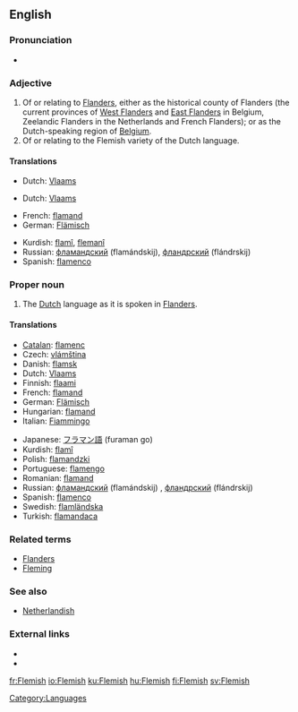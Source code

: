 {{also|flemish}}
{{wikipedia|dab=Flemish}}
==English==

===Pronunciation===
* {{audio|en-us-Flemish.ogg|Audio (US)}}

===Adjective===
{{en-adj}}

# Of or relating to [[Flanders]], either as the historical county of Flanders (the current provinces of [[West Flanders]] and [[East Flanders]] in Belgium, Zeelandic Flanders in the Netherlands and French Flanders); or as the Dutch-speaking region of [[Belgium]].
# Of or relating to the Flemish variety of the Dutch language.

====Translations====
{{trans-top|of or relating to Flanders}}
* Dutch: [[Vlaams]]
{{trans-mid}}
{{trans-bottom}}

{{trans-top|of or relating to the Flemish variety of the Dutch language}}
* Dutch: [[Vlaams]]
{{trans-mid}}
{{trans-bottom}}

{{checktrans-top}}
* French: [[flamand]]
* German: [[Flämisch]]
{{checktrans-mid}}
* Kurdish: [[flamî]], [[flemanî]]
* Russian: [[фламандский]] (flamándskij), [[фландрский]] (flándrskij)
* Spanish: [[flamenco]] {{m}}
{{checktrans-bottom}}

===Proper noun===
{{en-proper noun}}

# The [[Dutch]] language as it is spoken in [[Flanders]].

====Translations====
{{trans-top|the Dutch language as it is spoken in Flanders}}
* [[Catalan]]: [[flamenc]]
* Czech: [[vlámština]] {{f}}
* Danish: [[flamsk]]
* Dutch: [[Vlaams]] {{n}}
* Finnish: [[flaami]]
* French: [[flamand]] {{m}}
* German: [[Flämisch]] {{n}}
* Hungarian: [[flamand]]
* Italian: [[Fiammingo]] {{m}}
{{trans-mid}}
* Japanese: [[フラマン語]] (furaman go)
* Kurdish: [[flamî]] {{f}}
* Polish: [[flamandzki]] {{m}}
* Portuguese: [[flamengo]] {{m}}
* Romanian: [[flamand]] {{m}}
* Russian: [[фламандский]] (flamándskij) {{m}}, [[фландрский]] (flándrskij) {{m}}
* Spanish: [[flamenco]] {{m}}
* Swedish: [[flamländska]]
* Turkish: [[flamandaca]]
{{trans-bottom}}

===Related terms===
* [[Flanders]]
* [[Fleming]]

===See also===
* [[Netherlandish]]

===External links===
* {{ethnologue|code=nld}}
* {{ethnologue|lang=Vlaams|code=vls}}

[[Category:Languages]]

[[fr:Flemish]]
[[io:Flemish]]
[[ku:Flemish]]
[[hu:Flemish]]
[[fi:Flemish]]
[[sv:Flemish]]